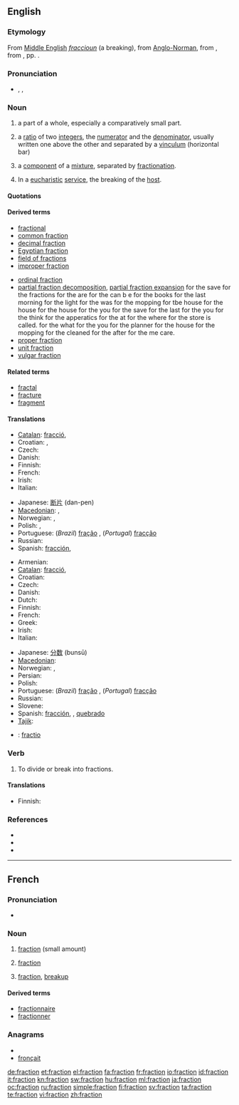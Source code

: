 ==English==

===Etymology===
From [[Middle English]] ''[[fraccioun]]'' (a breaking), from [[Anglo-Norman]], from {{etyl|la}} {{term|fractio||a breaking, a breaking into pieces, in ML. a fragment, portion}}, from {{term|frangere||to break}}, pp. {{term|fractus}}.

===Pronunciation===
* {{enPR|frăkʹshən}}, {{IPA|/ˈfræk.ʃən/}}, {{SAMPA|/"fr{kS@n/}}
*: {{rhymes|ækʃən}}

===Noun===
{{en-noun}}

# a part of a whole, especially a comparatively small part.
# {{arithmetic}} a [[ratio]] of two [[integer]]s, the [[numerator]] and the [[denominator]], usually written one above the other and separated by a [[vinculum]] (horizontal bar) <!--[[rational number]] (a rational number can always be expressed as a fraction, but that does not make it same thing)-->
# {{chemistry}} a [[component]] of a [[mixture]], separated by [[fractionation]].
# In a [[eucharistic]] [[service]], the breaking of the [[host#Noun_3|host]].

====Quotations====
{{seeCites}}

====Derived terms====
{{top2}}
* [[fractional]]
* [[common fraction]]
* [[decimal fraction]]
* [[Egyptian fraction]]
* [[field of fractions]]
* [[improper fraction]]
{{mid2}}
* [[ordinal fraction]]
* [[partial fraction decomposition]], [[partial fraction expansion]] for the save for the fractions for the are for the can b e for the books for the last morning for the light for the was for the mopping for tbe house for the house for the house for the you for the save for the last for the you for the think for the apperatics for the at for the where for the store is called. for the what for the you for the planner for the house for the mopping for the cleaned for the after for the me care.
* [[proper fraction]]
* [[unit fraction]]
* [[vulgar fraction]]
{{bottom}}

====Related terms====
* [[fractal]]
* [[fracture]]
* [[fragment]]

====Translations====
{{trans-top|part of a whole}}
* [[Catalan]]: [[fracció]], {{f}}
* Croatian: {{t+|hr|dio|m|alt=dȉo}}, {{t|hr|odsječak|m|alt=òdsječak}}
* Czech: {{t-|cs|zlomek|m}}
* Danish: {{t|da|brøkdel|c}}
* Finnish: {{t-|fi|murto-osa}}
* French: {{t+|fr|fraction|f}}
* Irish: {{t|ga|codán|m|xs=Irish}}
* Italian: {{t-|it|frazione|f}}
{{trans-mid}}
* Japanese: [[断片]] (dan-pen)
* [[Macedonian]]: {{t|mk|дел|m|tr=del}},  {{t|mk|делче|n|tr=délče}}
* Norwegian: {{t-|no|andel|m}}, {{t|no|fraksjon|m}}
* Polish: {{t+|pl|ułamek|m}}, {{t+|pl|cząstka|f}}
* Portuguese: (''Brazil'') [[fração]] {{f}}, (''Portugal'') [[fracção]] {{f}}
* Russian: {{t+|ru|часть|f}}
* Spanish: [[fracción]], {{f}}
{{trans-bottom}}

{{trans-top|{{arithmetic}} ratio of integers}}
* Armenian: {{t-|hy|կոտորակ|tr=kotorak}}
* [[Catalan]]: [[fracció]], {{f}}
* Croatian: {{t-|hr|razlomak|m|alt=rázlomak}}
* Czech: {{t-|cs|zlomek|m}}
* Danish: {{t-|da|brøk|c}}
* Dutch: {{t+|nl|breuk|c}}
* Finnish: {{t+|fi|murtoluku}}
* French: {{t+|fr|fraction|f}}
* Greek: {{t+|el|κλάσμα|n|tr=klásma}}
* Irish: {{t|ga|codán|m|xs=Irish}}
* Italian: {{t-|it|frazione|f}}
{{trans-mid}}
* Japanese: [[分数]] (bunsū)
* [[Macedonian]]: {{t|mk|дропка|f|tr=drópka}}
* Norwegian: {{t+|no|brøk|m}}, {{t|no|fraksjon|m}}
* Persian: {{t|fa|کسر|xs=Persian}}
* Polish: {{t+|pl|ułamek|m}}
* Portuguese: (''Brazil'') [[fração]] {{f}}, (''Portugal'') [[fracção]] {{f}}
* Russian: {{t+|ru|дробь|f}}
* Slovene: {{t+|sl|ulomek|m}}
* Spanish: [[fracción]], {{f}}, [[quebrado]] {{m}}
* [[Tajik]]: {{t|tg|каср|sc=Cyrl|xs=Tajik}}
{{trans-bottom}}

{{checktrans-top}}
* {{ttbc|Latin}}: [[fractio]]
{{trans-bottom}}

===Verb===
{{en-verb}}

# To divide or break into fractions.

====Translations====
{{trans-top|to divide intio fractions}}
* Finnish: {{t-|fi|fraktioida}}
{{trans-mid}}
{{trans-bottom}}

===References===
* {{R:Dictionary.com|fraction}}
* {{R:American Heritage 2000|fraction}}
* {{R:WordNet 2003|fraction}}
----
==French==

===Pronunciation===
* {{audio|Fr-fraction.ogg|Audio}}

===Noun===
{{fr-noun|f}}

# [[fraction]] (small amount)
# {{math|lang=fr}} [[fraction]]
# [[fraction]], [[breakup]]

====Derived terms====
*[[fractionnaire]]
*[[fractionner]]

===Anagrams===
* {{alphagram|acfinort}}
* [[fronçait#French|fronçait]]

[[de:fraction]]
[[et:fraction]]
[[el:fraction]]
[[fa:fraction]]
[[fr:fraction]]
[[io:fraction]]
[[id:fraction]]
[[it:fraction]]
[[kn:fraction]]
[[sw:fraction]]
[[hu:fraction]]
[[ml:fraction]]
[[ja:fraction]]
[[oc:fraction]]
[[ru:fraction]]
[[simple:fraction]]
[[fi:fraction]]
[[sv:fraction]]
[[ta:fraction]]
[[te:fraction]]
[[vi:fraction]]
[[zh:fraction]]